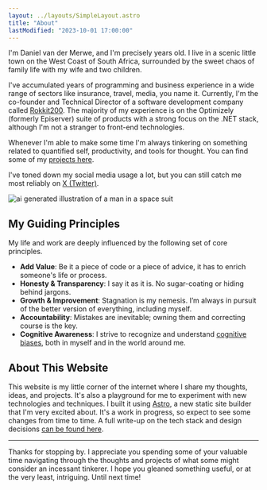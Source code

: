 ```yaml
---
layout: ../layouts/SimpleLayout.astro
title: "About"
lastModified: "2023-10-01 17:00:00"
---
```



<div style="display:none">
  {/* TODO: Dirty hack to get around the fact that the first instance of a loaded component has script and style tags that break <p> tag rendering. Need to figure out a fix for this. */}
  <TimeSince client:visible startDateTime="1988-09-30 07:50:00" />
</div>

I'm Daniel van der Merwe, and I'm precisely <TimeSince client:load startDateTime="1988-09-30 07:50:00" /> years old.
I live in a scenic little town on the West Coast of South Africa, surrounded by the sweet chaos of family life with my wife and two children.

I've accumulated <TimeSince client:load startDateTime="2008-01-01 08:00:00" decimalPlaces={2} updateInterval={100000} /> years of programming and business experience in a wide range of sectors like insurance, travel, media, you name it.
Currently, I'm the co-founder and Technical Director of a software development company called [Rokkit200](https://rokkit200.co).
The majority of my experience is on the Optimizely (formerly Episerver) suite of products with a strong focus on the .NET stack, although I'm not a stranger to front-end technologies.

Whenever I'm able to make some time I'm always tinkering on something related to quantified self, productivity, and tools for thought. You can find some of my [projects here](/projects).

I've toned down my social media usage a lot, but you can still catch me most reliably on [X (Twitter)](https://twitter.com/vandermerwed).

<div class="mx-auto shadow-xl shadow-orange-500/20 transition-shadow hover:shadow-orange-500/40 sm:w-2/3">
  <img
    src="/assets/about-2.jpg"
    class="mx-auto"
    alt="ai generated illustration of a man in a space suit"
  />
</div>

## My Guiding Principles

My life and work are deeply influenced by the following set of core principles.

- **Add Value**: Be it a piece of code or a piece of advice, it has to enrich someone's life or process.
- **Honesty & Transparency**: I say it as it is. No sugar-coating or hiding behind jargons.
- **Growth & Improvement**: Stagnation is my nemesis. I’m always in pursuit of the better version of everything, including myself.
- **Accountability**: Mistakes are inevitable; owning them and correcting course is the key.
- **Cognitive Awareness**: I strive to recognize and understand [cognitive biases](https://en.m.wikipedia.org/wiki/List_of_cognitive_biases), both in myself and in the world around me.

## About This Website

This website is my little corner of the internet where I share my thoughts, ideas, and projects. It's also a playground for me to experiment with new technologies and techniques.
I built it using [Astro](https://astro.build), a new static site builder that I'm very excited about.
It's a work in progress, so expect to see some changes from time to time. A full write-up on the tech stack and design decisions [can be found here](projects/astro-elysium).

---

Thanks for stopping by. I appreciate you spending some of your valuable time navigating through the thoughts and projects of what some might consider an incessant tinkerer. I hope you gleaned something useful, or at the very least, intriguing. Until next time!
